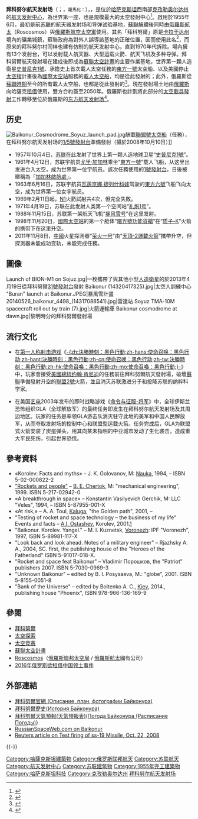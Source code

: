 {{Expand|time=2016-08-29T11:53:26+00:00}}
{{noteTA
|T=zh-tw:拜科努爾太空發射場;zh-hk:拜科努爾太空發射場;zh-hans:拜科努尔航天发射场;
|G1=Aero
|G2=天文
|G3=Rocket
|G4=地名
|G5=Unit
}}
{{Infobox Government agency
|agency_name     = 拜科努尔航天发射场
|nativename      = {{lang-ru|Космодром Байконур}}<br>{{lang-kz|Байқоңыр ғарыш айлағы}}
|nativename_a    =
|nativename_r    =
| logo           = 
|logo_width      = 
|seal            = 
|seal_width      = 
|picture         = Soyuz TMA-10M spacecraft at the Baikonur Cosmodrome launch pad (3).jpg
|picture_width   = 285px
|picture_caption = 拜科努爾[[加加林启航处|1/5號發射台]]正逐漸被立起的[[聯盟-FG|聯盟-FG運載火箭]]，攝於2013年9月23日。該火箭於兩天後執行[[聯盟TMA-10M|聯盟TMA-10M]]任務的發射，將三人送上[[國際太空站|國際太空站]]
|formed          = 1955年6月
|preceding1      = 
|date1           =
|date1_name      =
|date2           =
|date2_name      =
|preceding2      = 
|parent_agency   = {{flagicon image|Roscosmos_logo_ru.svg}} [[俄羅斯航太|俄羅斯航太]]<br />{{flagicon image|Flag of the Russian Aerospace Forces.svg}} [[俄罗斯空天军|俄罗斯空天军]]
|jurisdiction    = 
|headquarters    = {{flag|哈萨克斯坦}}[[克孜勒奥尔达州|克孜勒奥尔达州]] <br>{{coord|46|00|29.47|N|63|18|18.10|E|type:airport}}
|region_code     = 
|employees       =  
|budget          = 
|chief1_name     = 
|chief1_position = 
|chief2_name     = 
|chief2_position = 
|child2_agency   =
|website         = {{url|https://www.roscosmos.ru/479/}}
|footnotes       =
|map       = 
|map_width = 
|map_caption = 
}}
{{Location map |Kazakhstan |label=拜科努爾航天發射場 |lat_deg=45|lat_min=57|lat_sec=58 |lon_deg=63|lon_min=18|lon_sec=28 |position=right
 |width=250 |float=right |caption=拜科努爾太空發射場在哈薩克的位置}}

'''拜科努尔航天发射场'''（{{lang-rus|Космодром Байконур|''Kosmodrom Baykonur''}}；{{lang-kk|Байқоңыр ғарыш айлағы}}，<small>羅馬化：</small>{{lang|kk|''Bayqoñır ğarış aylağı''}}），{{or|又譯為'''貝科奴太空發射場'''}}，是位於[[哈萨克斯坦|哈萨克斯坦]]西南部[[克孜勒奥尔达州|克孜勒奥尔达州]]的[[航天发射中心|航天发射中心]]，為世界第一座、也是規模最大的太空發射中心<ref>{{cite web|title=Baikonur Cosmodrome 45.9 N 63.3 E|url=https://fas.org/spp/guide/russia/facility/baikonur.htm|website=FAS.org|publisher=Federation of American Scientists (FAS)|accessdate=19 July 2014|archive-date=2016-08-14|archive-url=https://web.archive.org/web/20160814001504/https://fas.org/spp/guide/russia/facility/baikonur.htm|dead-url=no}}</ref>。啟用於1955年6月，最初是前[[苏联|苏联]]的航天器发射场和导弹试验基地，[[蘇聯解體|蘇聯解體]]後同時由[[俄羅斯航太|俄羅斯航太]]（Roscosmos）與[[俄羅斯航空太空軍|俄羅斯航空太空軍]]使用。其名「拜科努爾」原是[[卡拉干達州|卡拉干达州]]境內的礦業城鎮，蘇聯政府為對外人誤導該基地的正確位置，因而使用此名<ref>{{cite news|title=Space Station Assembly: Baikonur Cosmodrome|url=https://www.nasa.gov/mission_pages/station/structure/elements/baikonur.html|publisher=[[NASA|NASA]]|accessdate=2017-03-16|language=en|quote=This misrepresentation was done intentionally to hide the actual location of the launch complex.|archive-date=2021-03-01|archive-url=https://web.archive.org/web/20210301011937/https://www.nasa.gov/mission_pages/station/structure/elements/baikonur.html|dead-url=no}}</ref>，而原来的拜科努尔村同样也建有仿制的航天发射中心，直到1970年代拆除。場內擁有13个发射台，可以发射载人航天器、大型运载火箭、航天飞机及多种导弹。拜科努爾航天發射場在建成後即成為[[蘇聯太空計畫|蘇聯太空計畫]]的主要作業基地，世界第一顆人造衛星[[史普尼克1號|史普尼克1號]]、承擔史上首次載人太空任務的[[東方一號|東方一號]]太空船、以及美國停止[[太空梭|太空梭]]計畫後為[[國際太空站|國際太空站]]服務的[[載人太空船|載人太空船]]，均是從此發射的；此外，俄羅斯從[[苏联太空计划|蘇聯時期]]至今的所有載人太空船，也都是從此發射的<ref name=NASA>{{cite web|title=Baikonur Cosmodrome|url=http://www.nasa.gov/mission_pages/station/structure/elements/baikonur.html|publisher=NASA|accessdate=24 December 2011|archive-date=2021-03-01|archive-url=https://web.archive.org/web/20210301011937/https://www.nasa.gov/mission_pages/station/structure/elements/baikonur.html|dead-url=no}}</ref>。現在發射場土地由[[俄羅斯|俄羅斯]]向哈薩克[[租借|租借]]使用，雙方合約簽至2050年。俄羅斯也計劃將此部分的[[发射载具|太空載具發射]]工作轉移至位於俄羅斯的[[东方航天发射场|东方航天发射场]]<ref>{{Cite web |url=http://world.huanqiu.com/exclusive/2014-01/4739490.html |title=哈萨克斯坦希望俄罗斯留在拜科努尔航天中心 - 环球网 |access-date=2017-04-20 |archive-date=2019-05-22 |archive-url=https://web.archive.org/web/20190522193441/http://world.huanqiu.com/exclusive/2014-01/4739490.html |dead-url=no }}</ref>。

== 历史 ==
[[File:Baikonur_Cosmodrome_Soyuz_launch_pad.jpg|thumb]]酬載[[聯盟號太空船|聯盟號太空船]]（{{link-en|聯盟TMA-13|Soyuz TMA-13}}任務），在拜科努尔航天发射场的[[加加林启航处|1/5號發射台]]準備發射（攝於2008年10月10日）]]

* 1957年10月4日，[[苏联|苏联]]在此发射了世界上第一颗人造地球卫星“[[史普尼克1號|史普尼克1號]]”。
* 1961年4月12日，苏联宇航员[[尤里·加加林|尤里·加加林]]乘坐“[[東方一號|東方一號]]”载人飞船，从这里出发进台入太空，成为世界第一位宇航员。該次任務使用的[[加加林启航处|1號發射台]]，日後被暱稱為「[[加加林啟航處|加加林啟航處]]」。
* 1963年6月16日，苏联宇航员[[瓦莲京娜·捷列什科娃|瓦莲京娜·捷列什科娃]]驾驶的[[東方六號|東方六號]]飞船飞向太空，成为世界第一位女宇航员。
* 1969年2月11日起，[[N1|N1]]火箭試射共4次，但完全失敗。
* 1971年4月19日，苏联在此发射人类第一个空间站“[[礼炮1号|礼炮1号]]”。
* 1988年11月15日，苏联第一架航天飞机“[[暴风雪号|暴风雪号]]”在这里发射。
* 1998年11月20日，[[國際太空站|國際太空站]]的第一个舱体“[[曙光號功能貨艙|曙光號功能貨艙]]”在“[[质子-K|质子-K]]”火箭的携带下在这里升空。
* 2011年11月8日，[[中國|中國]]火星探測器“[[萤火一号|萤火一号]]”由“[[天頂-2運載火箭|天頂-2運載火箭]]”攜帶升空，但探測器未能成功变轨，未能完成任務。

==圖像==
<gallery>
Launch of BION-M1 on Sojuz.jpg|一枚攜帶了{{link-ru|BION-M1太空計畫|Бион-М №1|BION-M1太空實驗艙}}與其他小型[[人造衛星|人造衛星]]的{{link-ru|聯合2號火箭|Союз-2 (семейство ракет-носителей)|聯合2-1a火箭}}於2013年4月19日從拜科努爾[[拜科努尔航天发射场31号发射台|31號發射台]]發射
Baikonur (14320417325).jpg|太空人訓練中心
"Buran" launch at Baikonur.JPEG|暴風雪計畫
20140526_baikonur_4498_(14317088541).jpg|雷達站
Soyuz TMA-10M spacecraft roll out by train (7).jpg|火箭運輸車
Baikonur cosmodrome at dawn.jpg|黎明時分的拜科努爾發射場
</gallery>

== 流行文化 ==
* 在[[第一人称射击游戏|第一人称射击游戏]]《[[決勝時刻：黑色行动|-{zh:決勝時刻：黑色行動;zh-hans:使命召唤：黑色行动;zh-hant:決勝時刻：黑色行動;zh-cn:使命召唤：黑色行动;zh-tw:決勝時刻：黑色行動;zh-hk:使命召喚：黑色行動;zh-mo:使命召喚：黑色行動;}-]]》中，玩家會接受[[美國總統|美國總統]][[约翰·肯尼迪|约翰·肯尼迪]]的任務前往拜科努爾航天發射場，破壞[[蘇聯|蘇聯]]準備發射升空的[[联盟号宇宙飞船|聯盟2號]]火箭，並且消灭苏联激进分子和投降苏联的纳粹科学家。

* 在美国[[艺电|艺电]]2003年发布的即时战略游戏《[[命令与征服：将军|命令与征服-将军]]》中，全球伊斯兰恐怖组织GLA（全球解放军）的最终任务即发生在拜科努尔航天发射场及其周边地区。玩家的任务是率领GLA游击队消灭驻守此地的美军和中国人民解放军，从而夺取发射场的控制中心和联盟型运载火箭。任务完成后，GLA为联盟式火箭安装了炭疽弹头，用其向某未指明的中亚城市发动了生化袭击，造成重大平民死伤，引起世界恐慌。

== 參考資料 ==
{{reflist}}
{{refbegin|2}}
* «Korolev: Facts and myths» – J. K. Golovanov, M: [[Nauka_(publisher)|Nauka]], 1994, – ISBN 5-02-000822-2
* [http://epizodsspace.airbase.ru/bibl/chertok/kniga-1/01.html "Rockets and people"]{{Wayback|url=http://epizodsspace.airbase.ru/bibl/chertok/kniga-1/01.html |date=20170710163357 }} – [[Boris_Chertok|B. E. Chertok]], M: "mechanical engineering", 1999. ISBN 5-217-02942-0 {{ref-ru}}
* «A breakthrough in space» – Konstantin Vasilyevich Gerchik, M: LLC "Veles", 1994, – ISBN 5-87955-001-X
* «At risk,» – A. A. Toul, [[Kaluga|Kaluga]], "the Golden path", 2001, – {{Listed Invalid ISBN|5-7111-0333-1}}
* "Testing of rocket and space technology – the business of my life" Events and facts – [[Arkady_Ostashev|A.I. Ostashev]], Korolev, 2001.[http://cosmosravelin.narod.ru/r-space/bibliografia.html]{{Wayback|url=http://cosmosravelin.narod.ru/r-space/bibliografia.html |date=20150121124105 }}
* "Baikonur. Korolev. Yangel." – M. I. Kuznetsk, [[Voronezh|Voronezh]]: IPF "Voronezh", 1997, ISBN 5-89981-117-X
* "Look back and look ahead. Notes of a military engineer" – Rjazhsky A. A., 2004, SC. first, the publishing house of the "Heroes of the Fatherland" ISBN 5-91017-018-X.
* "Rocket and space feat Baikonur" – Vladimir Порошков, the "Patriot" publishers 2007. ISBN 5-7030-0969-3
* "Unknown Baikonur" – edited by B. I. Posysaeva, M.: "globe", 2001. ISBN 5-8155-0051-8
* "Bank of the Universe" – edited by Boltenko A. C., [[Kiev|Kiev]], 2014., publishing house "Phoenix", ISBN 978-966-136-169-9
{{refend}}

== 參閱 ==
{{commons category|Baikonur Cosmodrome}}
{{Portal|name=航天|image=RocketSunIcon.svg|size=30}}
* [[拜科努爾|拜科努爾]]
* [[太空探索|太空探索]]
* [[太空竞赛|太空竞赛]]
* [[蘇聯太空計畫|蘇聯太空計畫]]
* [[俄羅斯航太|Roscosmos]]（[[俄羅斯聯邦太空局|俄羅斯聯邦太空局]] / [[俄羅斯航太|俄羅斯航太]]國有公司）
* [[2016年俄罗斯欲租借中国领土事件|2016年俄罗斯欲租借中国领土事件]]

== 外部連結 ==
* [http://www.buran.ru/htm/baykonur.htm 拜科努爾官網 (Описание, план, фотографии Байконура)]{{Wayback|url=http://www.buran.ru/htm/baykonur.htm |date=20150815055008 }} {{ru}}
* [https://web.archive.org/web/20090112230455/http://www.astrolab.ru/cgi-bin/manager2.cgi?id=26&num=441 拜科努爾歷史(История Байконура)] {{ru}}
* [http://rp5.ru/town.php?id=9586 拜科努爾天氣預報(天氣預報表)(Погода Байконура (Расписание Погоды)}] {{Wayback|url=http://rp5.ru/town.php?id=9586 |date=20070930014622 }} {{ru}}
* [https://web.archive.org/web/20030208011330/http://www.russianspaceweb.com/baikonur.html RussianSpaceWeb.com on Baikonur] {{en}}
* [http://www.reuters.com/article/worldNews/idUSTRE49L2L320081022 Reuters article on Test firing of ss-19 Missile, Oct. 22, 2008] {{Wayback|url=http://www.reuters.com/article/worldNews/idUSTRE49L2L320081022 |date=20201019133013 }} {{en}}
{{-}}
<!--{{Baikonur Cosmodrome launch sites}}-->
{{航天中心}}

[[Category:哈薩克斯坦建築物|Category:哈薩克斯坦建築物]]
[[Category:俄罗斯联邦航天|Category:俄罗斯联邦航天]]
[[Category:苏联航天|Category:苏联航天]]
[[Category:航天发射中心|Category:航天发射中心]]
[[Category:苏联建筑物|Category:苏联建筑物]]
[[Category:1955年完工建築物|Category:1955年完工建築物]]
[[Category:哈萨克斯坦科技|Category:哈萨克斯坦科技]]
[[Category:克孜勒奥尔达州|Category:克孜勒奥尔达州]]
[[Category:拜科努尔航天发射场|]]